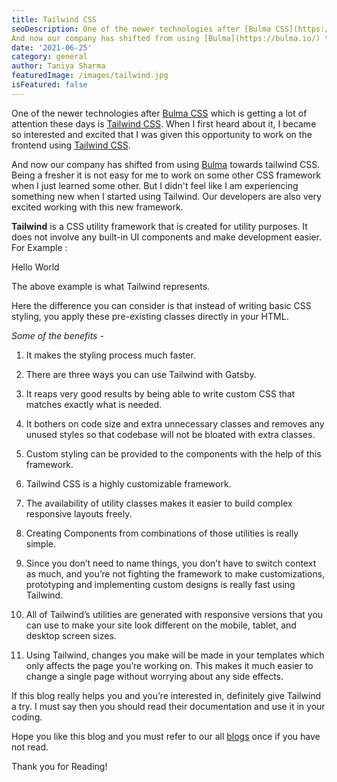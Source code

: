 ```yaml
---
title: Tailwind CSS
seoDescription: One of the newer technologies after [Bulma CSS](https://www.zeiq.co/posts/bulma-the-modern-css-framework/) which is getting a lot of attention these days is [Tailwind CSS](https://tailwindcss.com/). When I first heard about it, I became so interested and excited that I was given this opportunity to work on the frontend using [Tailwind CSS](https://tailwindcss.com/).
And now our company has shifted from using [Bulma](https://bulma.io/) towards tailwind CSS. Being a fresher it is not easy for me to work on some other CSS framework when I just learned some other. But I didn't feel like I am experiencing something new when I started using Tailwind. Our developers are also very excited working with this new framework
date: '2021-06-25'
category: general
author: Taniya Sharma
featuredImage: /images/tailwind.jpg
isFeatured: false
---
```


One of the newer technologies after [Bulma CSS](https://www.zeiq.co/posts/bulma-the-modern-css-framework/) which is getting a lot of attention these days is [Tailwind CSS](https://tailwindcss.com/). When I first heard about it, I became so interested and excited that I was given this opportunity to work on the frontend using [Tailwind CSS](https://tailwindcss.com/).

And now our company has shifted from using [Bulma](https://bulma.io/) towards tailwind CSS. Being a fresher it is not easy for me to work on some other CSS framework when I just learned some other. But I didn't feel like I am experiencing something new when I started using Tailwind. Our developers are also very excited working with this new framework.

**Tailwind** is a CSS utility framework that is created for utility purposes. It does not involve any built-in UI components and make development easier.
For Example :

<div class="bg-gray-100 rounded-xl p-8">Hello World </div>

The above example is what Tailwind represents.

Here the difference you can consider is that instead of writing basic CSS styling, you apply these pre-existing classes directly in your HTML.

_Some of the benefits_ -

1. It makes the styling process much faster.

2. There are three ways you can use Tailwind with Gatsby.

3. It reaps very good results by being able to write custom CSS that matches exactly what is needed.

4. It bothers on code size and extra unnecessary classes and removes any unused styles so that codebase will not be bloated with extra classes.

5. Custom styling can be provided to the components with the help of this framework.

6. Tailwind CSS is a highly customizable framework.

7. The availability of utility classes makes it easier to build complex responsive layouts freely.

8. Creating Components from combinations of those utilities is really simple.

9. Since you don’t need to name things, you don’t have to switch context as much, and you’re not fighting the framework to make customizations, prototyping and implementing custom designs is really fast using Tailwind.

10. All of Tailwind’s utilities are generated with responsive versions that you can use to make your site look different on the mobile, tablet, and desktop screen sizes.

11. Using Tailwind, changes you make will be made in your templates which only affects the page you’re working on. This makes it much easier to change a single page without worrying about any side effects.

If this blog really helps you and you’re interested in, definitely give Tailwind a try. I must say then you should read their documentation and use it in your coding.

Hope you like this blog and you must refer to our all [blogs](https://www.zeiq.co/blog) once if you have not read.

Thank you for Reading!
